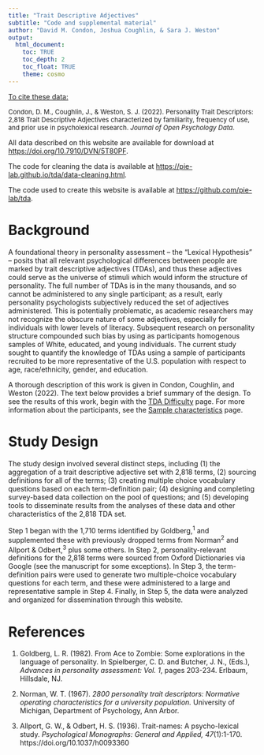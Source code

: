 ```yaml
---
title: "Trait Descriptive Adjectives"
subtitle: "Code and supplemental material"
author: "David M. Condon, Joshua Coughlin, & Sara J. Weston"
output: 
  html_document:
    toc: TRUE
    toc_depth: 2
    toc_float: TRUE
    theme: cosmo
---
```


<u>To cite these data:</u>

<font size="2">Condon, D. M., Coughlin, J., & Weston, S. J. (2022). Personality Trait Descriptors: 2,818 Trait Descriptive Adjectives characterized by familiarity, frequency of use, and prior use in psycholexical research. *Journal of Open Psychology Data*.</font>

All data described on this website are available for download at [https://doi.org/10.7910/DVN/5T80PF](https://doi.org/10.7910/DVN/5T80PF).

The code for cleaning the data is available at [https://pie-lab.github.io/tda/data-cleaning.html](https://pie-lab.github.io/tda/data-cleaning.html).

The code used to create this website is available at [https://github.com/pie-lab/tda](https://github.com/pie-lab/tda).

# Background

A foundational theory in personality assessment – the “Lexical Hypothesis” – posits that all relevant psychological differences between people are marked by trait descriptive adjectives (TDAs), and thus these adjectives could serve as the universe of stimuli which would inform the structure of personality. The full number of TDAs is in the many thousands, and so cannot be administered to any single participant; as a result, early personality psychologists subjectively reduced the set of adjectives administered. This is potentially problematic, as academic researchers may not recognize the obscure nature of some adjectives, especially for individuals with lower levels of literacy. Subsequent research on personality structure compounded such bias by using as participants homogenous samples of White, educated, and young individuals. The current study sought to quantify the knowledge of TDAs using a sample of participants recruited to be more representative of the U.S. population with respect to age, race/ethnicity, gender, and education.

A thorough description of this work is given in Condon, Coughlin, and Weston (2022). The text below provides a brief summary of the design. To see the results of this work, begin with the [TDA Difficulty](https://pie-lab.github.io/tda/tda-difficulty.html) page. For more information about the participants, see the [Sample characteristics](https://pie-lab.github.io/tda/sample.html) page. 

# Study Design

The study design involved several distinct steps, including (1) the aggregation of a trait descriptive adjective set with 2,818 terms, (2) sourcing definitions for all of the terms; (3) creating multiple choice vocabulary questions based on each term-definition pair; (4) designing and completing survey-based data collection on the pool of questions; and (5) developing tools to disseminate results from the analyses of these data and other characteristics of the 2,818 TDA set. 

Step 1 began with the 1,710 terms identified by Goldberg,^1^ and supplemented these with previously dropped terms from Norman^2^ and Allport & Odbert,^3^ plus some others. In Step 2, personality-relevant definitions for the 2,818 terms were sourced from Oxford Dictionaries via Google (see the manuscript for some exceptions). In Step 3, the term-definition pairs were used to generate two multiple-choice vocabulary questions for each term, and these were administered to a large and representative sample in Step 4. Finally, in Step 5, the data were analyzed and organized for dissemination through this website.

# References

1. Goldberg, L. R. (1982). From Ace to Zombie: Some explorations in the language of personality. In Spielberger, C. D. and Butcher, J. N., (Eds.), *Advances in personality assessment: Vol. 1*, pages 203-234. Erlbaum, Hillsdale, NJ.

2. Norman, W. T. (1967). *2800 personality trait descriptors: Normative operating characteristics for a university population.* University of Michigan, Department of Psychology, Ann Arbor.

3. Allport, G. W., & Odbert, H. S. (1936). Trait-names: A psycho-lexical study. *Psychological Monographs: General and Applied, 47*(1):1-170. https://doi.org/10.1037/h0093360